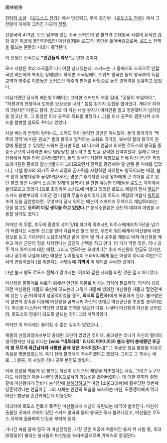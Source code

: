 魔神戦争

[[판타지 소설]] 《[[로도스도 전기]]》에서 언급되고, 후에 출간된 《[[로도스도 전설]]》에서 그 전말이 자세히 그려진 가공의 [[전쟁]].

신왕국력 473년, 모스 남부에 있는 소국 스커드의 왕 불크가 고대왕국 시절의 유적인 [[가장 깊은 미궁]]에 봉인되어있던 [[마신왕]](데몬 로드)의 봉인을 풀어버림으로써, [[로도스]] 전역을 휩쓰는 혼란의 시대가 개막된다.

이 전쟁은 전적으로 '''"인간들의 과오"'''로 인한 것이다.

모스 지방은 여러 소국들로 나누어진 상태였는데, 스커드는 그 중에서도 소국으로 인접국인 베논에게 복속된 상태였다. 하지만 소국임에도 드워프 왕국인 돌의 왕국과의 독점교역과 명주로 이름높은 스커드산 맥주의 판매를 바탕으로 높은 경제력을 보유하고 있었다.

야심가였던 당시의 베논왕 야베이는 그러한 스커드의 부를 탐내, "공물이 부실하다.", "하켄과의 전쟁에서 도와준 보상금을 내라." 등등 갖가지 트집을 잡아댔다. 게다가 자국의 3왕자[* 아론드 왕자. 참고로 이 자는 나셀 왕자가 여자인줄 알고 청혼했다가 남자임을 알고난 후, 그 동생인 리나 공주로 목표를 바꿨다.(...)]를 리나 공주와 결혼시켜 스커드를 합병할 음모도 꾸미고 있었다.

사실 베논과 전쟁이 일어나도, 스커드 측이 불리한 것만은 아니었다. 돌의 왕국과의 '맥주의 맹약'에 따른 원조[* 돌의 왕국에 필적하는 드워프 국가인, 북부의 철의 왕국이 원정에 동원할 수 있었던 드워프 전사만 5천, 대 니스의 언급에 의하면 로도스의 왕국들 중 중소규모의 나라라면 바로 멸망당할 정도라고 할 만큼 강력한 전력이었다. 실제로 마신전쟁에서 제일 먼저 공략당했지만, 돌의 왕국의 처절한 저항으로 인해 마신 군단은 허접쓰레기같은 좀비와 합성생물까지 그러모으면서 전력을 증강해야 할 만큼 큰 피해를 입었다.], 나셀 왕자의 외가로 모스 최강의 군사력을 자랑하던 하이랜드 왕국이라는 배경, 불크 왕이 용병대장과 궁정마법사라는 명분[* 후계자인 나셀 왕자에게 큰 기대를 걸고 있던 불크 왕은 나셀의 스승(겸 장래의 심복)이 될 만한 유능한 인재들을 로도스 각지에서 불러모으고 있었다.]으로 초빙하여 스커드에 머물고 있었던 로도스 제일의 전사 [[벨드]][* 스커드 용병부대의 지휘관 겸 나셀의 무술스승이었다.]와 로도스 제일의 마법사 [[워트]]의 조력 등을 감안한다면. 무엇보다 당시 워트는 베논이 스커드에 무력으로 개입하리라는 것을 알고도 '''오히려 이길 생각을 하고 있었다.'''[* 운석소환같은 금단의 대파괴 마법을 사용할 생각도 했다.]

하지만 이 무렵, 후두에 종양이 생겨 당대 최고의 약초사인 타투스에게조차 5년을 넘기기 어렵다는 시한부 선고를 받아 다급해진 불크 왕은, 우연히 워트에게서 마신왕에 대한 정보를 듣고, 이리저리 노심초사하던 끝에 결국 딸 리나 공주를 제물로 바쳐 마신왕을 깨우고 마신 군단의 힘을 차지한다는 금단의 선택을 하고 만다. 더 기가 막힌 것은, 리나 공주 역시 아버지에 대한 애정, 그리고 연모하는 오라버니[* 후에 마신왕의 언급도 있지만, 리나 공주의 나셀에 대한 애정은 누이동생이 오라버니에게 품는 애정이 아니라 여인으로서의 연정이었다.]를 위한다는 사명감에 '''기꺼이''' 이 제의를 수락한 것이다.

다만 불크 왕도 로도스 전체가 망가지는, 이후와 같은 사태를 바란 것은 결코 아니었다.

마신왕을 물질계로 부르기 위해선 인간을 제물로 바치는 의식이 필요하다. 의식이 성공하면 마신왕은 제물의 육신에 깃드는데 그렇게 제물에 빙의한 마신왕은 제물과 혈연관계에 있는 누군가(의식이 성공적이었을 경우, '''의식의 집전자''')에게 복종하게 된다. 불크왕은 이 혈연의 종속을 이용해 마신왕을 굴복시켜 자신의 뜻대로 마신군단을 조종할 생각이었다. 마신을 다스려서 적당한 규모로 전쟁을 일으킨 다음, 나셀이 마신왕과 자신을 쓰러뜨려, 로도스의 영웅이 되도록 만드는 것이 그의 계책이었다.

하지만 이 의식에는 돌이킬 수 없는 실수가 있었으니…

제물의 선정과정에서부터 중대한 오판이 있었던 것이다. 불크왕은 리나가 자신의 딸이라 생각했지만 사실 리나는 '''[wiki:"네토라레" 리나의 어머니이자 불크 왕이 총애했던 후궁이 왕 모르게 외간남자와 사통한 끝에 낳은 자식이었다.]'''[* 그 후궁은 행실 불량을 이유로 죽음을 명받았었는데, 죽기 전에 불크에게 복수하겠다고 했었다. 그리고 그 복수는 바로….] 물론, 이 사실은 리나 공주 본인도 몰랐다.

이후 진상을 깨닫게 된 불크는 자신이 로도스의 재앙을 자초했다는 사실, 그리고 누구보다도 사랑했던 아들 나셀의 영웅으로서의 가능성을 끊어버렸다는 데 대한 후회와 절망 끝에 마신왕에게 덤비나 순식간에 [[살해]]당하고[* 마검 [소울크래쉬]에 흡수당한 첫번째 영혼이었다는 언급이.], 그의 시체는 인간의 모습을 복사하는 마신, 도플갱어에게 먹혀 마신토벌군을 혼란케하는데 이용된다.

이리하여 로도스 전토가 폭주한 마신들에게 처참히 유린되는 비극이 벌어진다. 마신이 출몰한 곳에서 가까이 있던 스커드 왕국과 돌의 왕국은 즉시 쓸려나갔고, 마신들은 로도스 각지에 출몰하여 난동을 부리게 된다.
  
기나긴 싸움 끝에 결국 이 마신전쟁은, 가장 깊은 미궁에 쳐들어간 용사 백 사람 중, 후대 [6영웅]이 불리는 용사들이 마신왕을 쓰러뜨림으로써 가까스로 종결된다.

